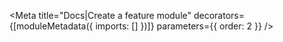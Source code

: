 
<Meta
  title="Docs|Create a feature module"
  decorators={[moduleMetadata({ imports: [] })]}
  parameters={{ order: 2 }}
/>

<Description markdown={CreateFeatureModule} />
